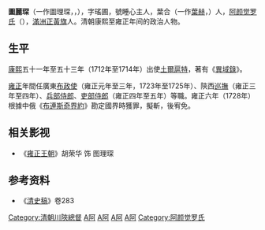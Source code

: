 {{Manchu name|[[阿颜觉罗氏|阿颜觉罗]]}}
'''圖麗琛'''（一作圖理琛，{{lang-mnc|ᡨᡠᠯᡳᡧᡝᠨ|a=Tulixen|p=Tulishen}}，{{bd|1667年||1740年||catIdx=T圖}}），字瑤圃，號睡心主人，葉合（一作[[葉赫|葉赫]]，{{lang-mnc|ᠶᡝᡥᡝ|z=Yehe}}）人，[[阿颜觉罗氏|阿颜觉罗氏]]（{{lang-mnc|ᠠᠶᠠᠨ<br> ᡤᡳᠣᡵᠣ|a=Ayan Giuro}}），[[滿洲正黃旗|滿洲正黃旗]]人。清朝康熙至雍正年间的政治人物。

== 生平 ==

[[康熙|康熙]]五十一年至五十三年（1712年至1714年）出使[[土爾扈特|土爾扈特]]，著有《[[異域錄|異域錄]]》。

[[雍正|雍正]]年間任廣東[[布政使|布政使]]（雍正元年至三年，1723年至1725年）、陝西[[巡撫|巡撫]]（雍正三年至四年）、[[兵部侍郎|兵部侍郎]]、[[吏部侍郎|吏部侍郎]]（雍正四年至五年）等職。雍正六年（1728年）根據中俄《[[布連斯奇界約|布連斯奇界約]]》勘定國界時獲罪，擬斬，後宥免。
== 相关影视 ==
* 《[[雍正王朝|雍正王朝]]》胡荣华 饰 图理琛
== 参考资料 ==
* 《[[清史稿|清史稿]]》卷283
{{Authority control}}
{{DEFAULTSORT:A阿}}
[[Category:清朝川陝總督|Category:清朝川陝總督]]
[[Category:清朝山西巡抚|A阿]]
[[Category:清朝兵部侍郎|A阿]]
[[Category:清朝吏部侍郎|A阿]]
[[Category:正黃旗滿洲人|A阿]]
[[Category:阿颜觉罗氏|Category:阿颜觉罗氏]]